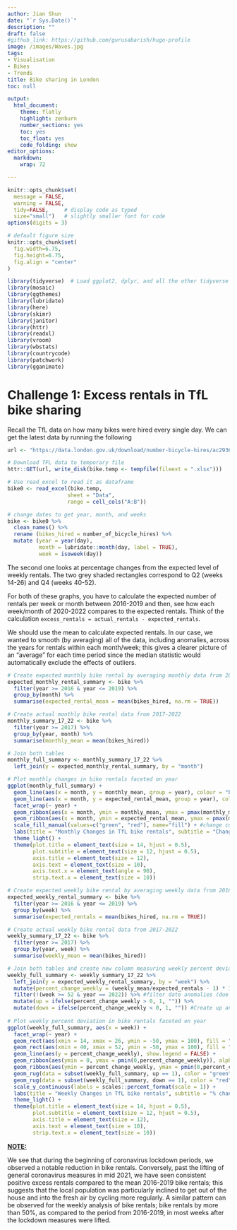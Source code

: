 ```yaml
---
author: Jian Shun
date: "`r Sys.Date()`"
description: ""
draft: false
#github_link: https://github.com/gurusabarish/hugo-profile
image: /images/Waves.jpg
tags:
- Visualisation
- Bikes
- Trends
title: Bike sharing in London
toc: null

output:
  html_document:
    theme: flatly
    highlight: zenburn
    number_sections: yes
    toc: yes
    toc_float: yes
    code_folding: show
editor_options: 
  markdown: 
    wrap: 72

---
```



```r
knitr::opts_chunk$set(
  message = FALSE, 
  warning = FALSE, 
  tidy=FALSE,     # display code as typed
  size="small")   # slightly smaller font for code
options(digits = 3)

# default figure size
knitr::opts_chunk$set(
  fig.width=6.75, 
  fig.height=6.75,
  fig.align = "center"
)
```

```r
library(tidyverse)  # Load ggplot2, dplyr, and all the other tidyverse packages
library(mosaic)
library(ggthemes)
library(lubridate)
library(here)
library(skimr)
library(janitor)
library(httr)
library(readxl)
library(vroom)
library(wbstats)
library(countrycode)
library(patchwork)
library(gganimate)
```



# Challenge 1: Excess rentals in TfL bike sharing

Recall the TfL data on how many bikes were hired every single day. We
can get the latest data by running the following

```r
url <- "https://data.london.gov.uk/download/number-bicycle-hires/ac29363e-e0cb-47cc-a97a-e216d900a6b0/tfl-daily-cycle-hires.xlsx"

# Download TFL data to temporary file
httr::GET(url, write_disk(bike.temp <- tempfile(fileext = ".xlsx")))

# Use read_excel to read it as dataframe
bike0 <- read_excel(bike.temp,
                   sheet = "Data",
                   range = cell_cols("A:B"))

# change dates to get year, month, and weeks
bike <- bike0 %>% 
  clean_names() %>% 
  rename (bikes_hired = number_of_bicycle_hires) %>% 
  mutate (year = year(day),
          month = lubridate::month(day, label = TRUE),
          week = isoweek(day))
```


The second one looks at percentage changes from the expected level of
weekly rentals. The two grey shaded rectangles correspond to Q2 (weeks
14-26) and Q4 (weeks 40-52).


For both of these graphs, you have to calculate the expected number of
rentals per week or month between 2016-2019 and then, see how each
week/month of 2020-2022 compares to the expected rentals. Think of the
calculation `excess_rentals = actual_rentals - expected_rentals`.



We should use the mean to calculate expected rentals. In our case, we
wanted to smooth (by averaging) all of the data, including anomalies,
across the years for rentals within each month/week; this gives a
clearer picture of an "average" for each time period since the median
statistic would automatically exclude the effects of outliers.


```r
# Create expected monthly bike rental by averaging monthly data from 2016-2019
expected_monthly_rental_summary <- bike %>% 
  filter(year >= 2016 & year <= 2019) %>% 
  group_by(month) %>% 
  summarise(expected_rental_mean = mean(bikes_hired, na.rm = TRUE))

# Create actual monthly bike rental data from 2017-2022
monthly_summary_17_22 <- bike %>% 
  filter(year >= 2017) %>% 
  group_by(year, month) %>% 
  summarise(monthly_mean = mean(bikes_hired))

# Join both tables
monthly_full_summary <- monthly_summary_17_22 %>% 
  left_join(y = expected_monthly_rental_summary, by = "month")

# Plot monthly changes in bike rentals faceted on year
ggplot(monthly_full_summary) +
  geom_line(aes(x = month, y = monthly_mean, group = year), colour = "black", show.legend = FALSE) + #Line created for actual bike rental
  geom_line(aes(x = month, y = expected_rental_mean, group = year), colour = "blue", size = 1.2, show.legend = FALSE) + #Line created for expected bike rental
  facet_wrap(~ year) +
  geom_ribbon(aes(x = month, ymin = monthly_mean, ymax = pmax(monthly_mean, expected_rental_mean), group = year, fill = "red"), alpha = 0.3, show.legend = FALSE) + #Ribbon created for expected>actual
  geom_ribbon(aes(x = month, ymin = expected_rental_mean, ymax = pmax(monthly_mean, expected_rental_mean), group = year, fill = "green"), alpha = 0.3, show.legend = FALSE)  + #Ribbon created using actual>expected
  scale_fill_manual(values=c("green", "red"), name="fill") + #change colour fill of ribbons
  labs(title = "Monthly Changes in TfL bike rentals", subtitle = "Change from monthly average calculated between 2016 annd 2019", x = "Month", y = "Bike Rentals") +
  theme_light() +
  theme(plot.title = element_text(size = 14, hjust = 0.5),
        plot.subtitle = element_text(size = 12, hjust = 0.5),
        axis.title = element_text(size = 12),
        axis.text = element_text(size = 10),
        axis.text.x = element_text(angle = 90),
        strip.text.x = element_text(size = 10)) 

```

```r
# Create expected weekly bike rental by averaging weekly data from 2016-2019
expected_weekly_rental_summary <- bike %>% 
  filter(year >= 2016 & year <= 2019) %>% 
  group_by(week) %>% 
  summarise(expected_rentals = mean(bikes_hired, na.rm = TRUE))

# Create actual weekly bike rental data from 2017-2022
weekly_summary_17_22 <- bike %>% 
  filter(year >= 2017) %>% 
  group_by(year, week) %>% 
  summarise(weekly_mean = mean(bikes_hired))

# Join both tables and create new column measuring weekly percent deviation
weekly_full_summary <- weekly_summary_17_22 %>% 
  left_join(y = expected_weekly_rental_summary, by = "week") %>%
  mutate(percent_change_weekly = (weekly_mean/expected_rentals - 1) * 100) %>%
  filter(!(week >= 52 & year == 2022)) %>% #filter date anomalies (due to the way R defines week 52 and 53)
  mutate(up = ifelse(percent_change_weekly > 0, 1, "")) %>%
  mutate(down = ifelse(percent_change_weekly < 0, 1, "")) #Create up and down columns for rugs later
  
# Plot weekly percent deviation in bike rentals faceted on year
ggplot(weekly_full_summary, aes(x = week)) +
  facet_wrap(~ year) +
  geom_rect(aes(xmin = 14, xmax = 26, ymin = -50, ymax = 100), fill = "grey", alpha = 0.1) + #Create rectangle representing Q2
  geom_rect(aes(xmin = 40, xmax = 52, ymin = -50, ymax = 100), fill = "grey", alpha = 0.1) + #Create rectangle representing Q4
  geom_line(aes(y = percent_change_weekly), show.legend = FALSE) + 
  geom_ribbon(aes(ymin = 0, ymax = pmin(0,percent_change_weekly)), alpha = 0.3, fill = "red", show.legend = FALSE) +
  geom_ribbon(aes(ymin = percent_change_weekly, ymax = pmin(0,percent_change_weekly)), fill = "green", alpha = 0.3, show.legend = FALSE) + #Create ribbons
  geom_rug(data = subset(weekly_full_summary, up == 1), color = "green", sides = "b", show.legend = FALSE) + #Create green rugs
  geom_rug(data = subset(weekly_full_summary, down == 1), color = "red", sides = "b", show.legend = FALSE) + #Create red rugs
  scale_y_continuous(labels = scales::percent_format(scale = 1)) +
  labs(title = "Weekly Changes in TfL bike rentals", subtitle = "% change from weekly average calculated between 2016 annd 2019", x = "Week", y = "Bike Rentals") +
  theme_light() +
  theme(plot.title = element_text(size = 14, hjust = 0.5),
        plot.subtitle = element_text(size = 12, hjust = 0.5),
        axis.title = element_text(size = 12),
        axis.text = element_text(size = 10),
        strip.text.x = element_text(size = 10))


```

[**NOTE:**]{.underline}

We see that during the beginning of coronavirus lockdown periods, we
observed a notable reduction in bike rentals. Conversely, past the
lifting of general coronavirus measures in mid 2021, we have seen
consistent positive excess rentals compared to the mean 2016-2019 bike
rentals; this suggests that the local population was particularly
inclined to get out of the house and into the fresh air by cycling more
regularly. A similar pattern can be observed for the weekly analysis of
bike rentals; bike rentals by more than 50%, as compared to the period
from 2016-2019, in most weeks after the lockdown measures were lifted.